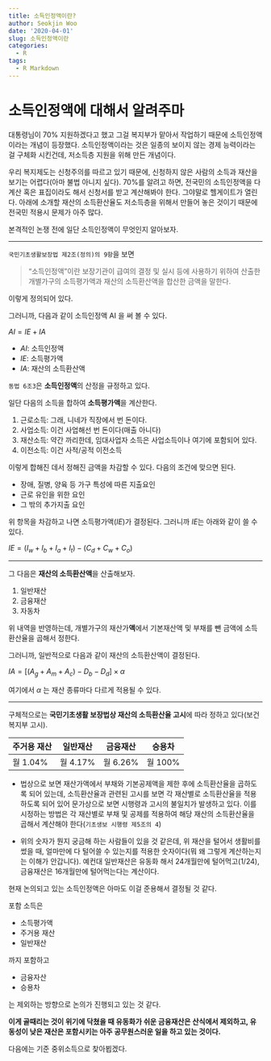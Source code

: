 ```yaml
---
title: 소득인정액이란?
author: Seokjin Woo
date: '2020-04-01'
slug: 소득인정액이란
categories:
  - R
tags:
  - R Markdown
---
```


# 소득인정액에 대해서 알려주마

대통령님이 70% 지원하겠다고 했고 그걸 복지부가 맡아서 작업하기 때문에 소득인정액이라는 개념이 등장했다. 소득인정액이라는 것은 일종의 보이지 않는 경제 능력이라는 걸 구체화 시킨건데, 저소득층 지원을 위해 만든 개념이다. 

우리 복지제도는 신청주의를 따르고 있기 때문에, 신청하지 않은 사람의 소득과 재산을 보기는 어렵다(아마 불법 아니지 싶다). 70%를 알려고 하면, 전국민의 소득인정액을 다 계산 혹은 표집이라도 해서 신청서를 받고 계산해봐야 한다. 그야말로 헬게이트가 열린다. 아래에 소개할 재산의 소득환산율도 저소득층을 위해서 만들어 놓은 것이기 때문에 전국민 적용시 문제가 아주 많다. 

본격적인 논쟁 전에 일단 소득인정액이 무엇인지 알아보자.

*****

`국민기초생활보장법 제2조(정의)의 9항`을 보면 

> "소득인정액"이란 보장기관이 급여의 결정 및 실시 등에 사용하기 위하여 산출한 개별가구의 소득평가액과 재산의 소득환산액을 합산한 금액을 말한다.

이렇게 정의되어 있다. 

그러니까, 다음과 같이 소득인정액  AI 을 써 볼 수 있다. 

$AI = IE + IA$

* $AI$: 소득인정액
* $IE$: 소득평가액
* $IA$: 재산의 소득환산액

`동법 6조3`은 **소득인정액**의 산정을 규정하고 있다.

일단 다음의 소득을 합하여 **소득평가액**을 계산한다.

1. 근로소득: 그래, 니네가 직장에서 번 돈이다.
2. 사업소득: 이건 사업해선 번 돈이다(매출 아니다)
3. 재산소득: 약간 까리한데, 임대사업자 소득은 사업소득이나 여기에 포함되어 있다. 
4. 이전소득: 이건 사적/공적 이전소득

이렇게 합해진 데서 정해진 금액을 차감할 수 있다. 다음의 조건에 맞으면 된다. 

* 장애, 질병, 양육 등 가구 특성에 따른 지출요인
* 근로 유인을 위한 요인
* 그 밖의 추가지출 요인

위 항목을 차감하고 나면 소득평가액($IE$)가 결정된다. 그러니까 $IE$는 아래와 같이 쓸 수 있다. 


$IE = (I_w + I_b + I_a + I_t) - (C_d + C_w + C_o)$


*****


그 다음은 **재산의 소득환산액**을 산출해보자.

1. 일반재산
2. 금융재산
3. 자동차 

위 내역을 반영하는데, 개별가구의 재산가**액**에서 기본재산액 및 부채를 뺀 금액에 소득환산율을 곱해서 정한다.

그러니까, 일반적으로 다음과 같이 재산의 소득환산액이 결정된다. 

$IA = [ (A_g + A_m + A_c )-D_b - D_d ] \times \alpha$


여기에서 $\alpha$ 는 재산 종류마다 다르게 적용될 수 있다. 

*****

구체적으로는 **국민기초생활 보장법상 재산의 소득환산율 고시**에 따라 정하고 있다(보건복지부 고시).


<center>
| 주거용 재산 | 일반재산    | 금융재산    | 승용차      |
|-----------|-----------|-----------|-----------|
| 월 1.04%    |  월 4.17%   | 월 6.26%    |  월 100%    |
</center>

* 법상으로 보면 재산가액에서 부채와 기본공제액을 제한 후에 소득환산율을 곱하도록 되어 있는데, 소득환산율과 관련된 고시를 보면 각 재산별로 소득환산율을 적용하도록 되어 있어 문가상으로 보면 시행령과 고시의 불일치가 발생하고 있다. 이를 시정하는 방법은 각 재산별로 부채 및 공제를 적용하여 해당 재산의 소득환산율을 곱해서 계산해야 한다(`기초생보 시행령 제5조의 4`)

* 위의 숫자가 뭔지 궁금해 하는 사람들이 있을 것 같은데, 위 재산을 털어서 생활비를 썼을 때, 얼마만에 다 털어쓸 수 있는지를 적용한 숫자이다(뭐 왜 그렇게 계산하는지는 이해가 안갑니다). 예컨대 일반재산은 유동화 해서 24개월만에 털어먹고(1/24), 금융재산은 16개월만에 털어먹는다는 계산이다. 


현재 논의되고 있는 소득인정액은 아마도 이걸 준용해서 결정될 것 같다.

포함 소득은

- 소득평가액
- 주거용 재산
- 일반재산

까지 포함하고

- 금융자산
- 승용차

는 제외하는 방향으로 논의가 진행되고 있는 것 같다. 


**이게 골때리는 것이 위기에 닥쳤을 때 유동화가 쉬운 금융재산은 산식에서 제외하고, 유동성이 낮은 재산은 포함시키는 아주 공무원스러운 일을 하고 있는 것이다.**


다음에는 기준 중위소득으로 찾아뵙겠다.





